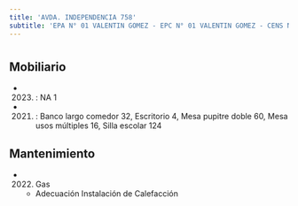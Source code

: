 ```yaml
---
title: 'AVDA. INDEPENDENCIA 758'
subtitle: 'EPA N° 01 VALENTIN GOMEZ - EPC N° 01 VALENTIN GOMEZ - CENS N° 36 - ESEA DANZA RAMICONE FOLKLORE N° 03'
---
```


#


## Mobiliario

*  (2023) : NA 1 

*  (2021) : Banco largo comedor 32, Escritorio 4, Mesa pupitre doble 60, Mesa usos múltiples 16, Silla escolar 124 





## Mantenimiento

*  (2022) Gas 
    + Adecuación Instalación de Calefacción



